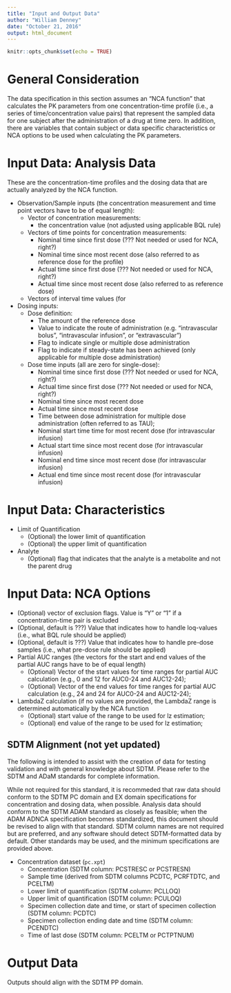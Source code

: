 ```yaml
---
title: "Input and Output Data"
author: "William Denney"
date: "October 21, 2016"
output: html_document
---
```


```r
knitr::opts_chunk$set(echo = TRUE)
```
# General Consideration
The data specification in this section assumes an "NCA function" that calculates the PK parameters from one concentration-time profile (i.e., a series of time/concentration value pairs) that represent the sampled data for one subject after the administration of a drug at time zero. In addition, there are variables that contain subject or data specific characteristics or NCA options to be used when calculating the PK parameters. 

# Input Data: Analysis Data
These are the concentration-time profiles and the dosing data that are actually analyzed by the NCA function. 

* Observation/Sample inputs (the concentration measurement and time point vectors have to be of equal length):
    * Vector of concentration measurements:
        * the concentration value (not adjusted using applicable BQL rule)
    * Vectors of time points for concentration measurements:
        * Nominal time since first dose (??? Not needed or used for NCA, right?)
        * Nominal time since most recent dose (also referred to as reference dose for the profile) 
        * Actual time since first dose (??? Not needed or used for NCA, right?)
        * Actual time since most recent dose (also referred to as reference dose)
     * Vectors of interval time values (for 
* Dosing inputs:
    * Dose definition:
        * The amount of the reference dose
        * Value to indicate the route of administration (e.g. "intravascular bolus", "intravascular infusion", or "extravascular") 
        * Flag to indicate single or multiple dose administration 
        * Flag to indicate if steady-state has been achieved (only applicable for multiple dose administration)
    * Dose time inputs (all are zero for single-dose):
        * Nominal time since first dose (??? Not needed or used for NCA, right?)
        * Actual time since first dose (??? Not needed or used for NCA, right?)
        * Nominal time since most recent dose 
        * Actual time since most recent dose
        * Time between dose administration for multiple dose administration (often referred to as TAU);
        * Nominal start time time for most recent dose (for intravascular infusion) 
        * Actual start time since most recent dose (for intravascular infusion) 
        * Nominal end time since most recent dose (for intravascular infusion) 
        * Actual end time since most recent dose (for intravascular infusion) 

# Input Data: Characteristics
* Limit of Quantification
    * (Optional) the lower limit of quantification
    * (Optional) the upper limit of quantification
* Analyte
    * (Optional) flag that indicates that the analyte is a metabolite and not the parent drug

# Input Data: NCA Options
* (Optional) vector of exclusion flags. Value is "Y" or "1" if a concentration-time pair is excluded
* (Optional, default is ???) Value that indicates how to handle loq-values (i.e., what BQL rule should be applied)
* (Optional, default is ???) Value that indicates how to handle pre-dose samples (i.e., what pre-dose rule should be applied)
* Partial AUC ranges (the vectors for the start and end values of the partial AUC rangs have to be of equal length)
    * (Optional) Vector of the start values for time ranges for partial AUC calculation (e.g., 0 and 12 for AUC0-24 and AUC12-24);
    * (Optional) Vector of the end values for time ranges for partial AUC calculation (e.g., 24 and 24 for AUC0-24 and AUC12-24);
* LambdaZ calculation (if no values are provided, the LambdaZ range is determined automatically by the NCA function
    * (Optional) start value of the range to be used for lz estimation;
    * (Optional) end value of the range to be used for lz estimation;


## SDTM Alignment (not yet updated)

The following is intended to assist with the creation of data for testing validation and with general knowledge about SDTM.  Please refer to the SDTM and ADaM standards for complete information.

While not required for this standard, it is recommeded that raw data should conform to the SDTM PC domain and EX domain specifications for concentration and dosing data, when possible.  Analysis data should conform to the SDTM ADAM standard as closely as feasible; when the ADAM ADNCA specification becomes standardized, this document should be revised to align with that standard.  SDTM column names are not required but are preferred, and any software should detect SDTM-formatted data by default.  Other standards may be used, and the minimum specifications are provided above.

* Concentration dataset (`pc.xpt`)
    * Concentration (SDTM column: PCSTRESC or PCSTRESN)
    * Sample time (derived from SDTM columns PCDTC, PCRFTDTC, and PCELTM)
    * Lower limit of quantification (SDTM column: PCLLOQ)
    * Upper limit of quantification (SDTM column: PCULOQ)
    * Specimen collection date and time, or start of specimen collection (SDTM column: PCDTC)
    * Specimen collection ending date and time (SDTM column: PCENDTC)
    * Time of last dose (SDTM column: PCELTM or PCTPTNUM)

# Output Data

Outputs should align with the SDTM PP domain.
